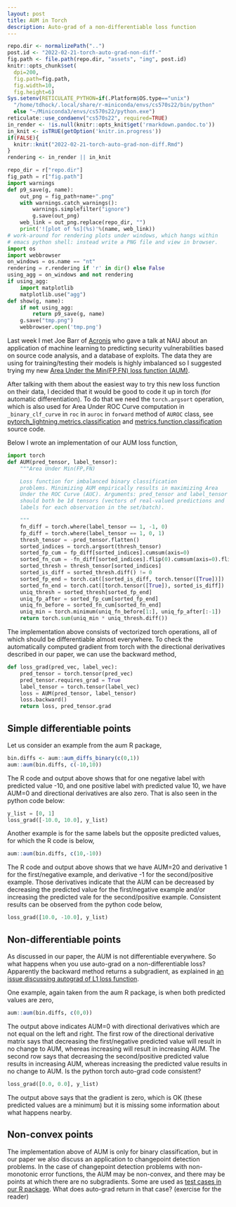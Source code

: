 ```yaml
---
layout: post
title: AUM in Torch
description: Auto-grad of a non-differentiable loss function
---
```


```r
repo.dir <- normalizePath("..")
post.id <- "2022-02-21-torch-auto-grad-non-diff-"
fig.path <- file.path(repo.dir, "assets", "img", post.id)
knitr::opts_chunk$set(
  dpi=200,
  fig.path=fig.path,
  fig.width=10,
  fig.height=6)
Sys.setenv(RETICULATE_PYTHON=if(.Platform$OS.type=="unix")
  "/home/tdhock/.local/share/r-miniconda/envs/cs570s22/bin/python"
  else "~/Miniconda3/envs/cs570s22/python.exe")
reticulate::use_condaenv("cs570s22", required=TRUE)
in_render <- !is.null(knitr::opts_knit$get('rmarkdown.pandoc.to'))
in_knit <- isTRUE(getOption('knitr.in.progress'))
if(FALSE){
  knitr::knit("2022-02-21-torch-auto-grad-non-diff.Rmd")
}
rendering <- in_render || in_knit
```

```python
repo_dir = r["repo.dir"]
fig_path = r["fig.path"]
import warnings
def p9_save(g, name):
    out_png = fig_path+name+".png"
    with warnings.catch_warnings():
        warnings.simplefilter("ignore")
        g.save(out_png)
    web_link = out_png.replace(repo_dir, "")
    print('![plot of %s](%s)'%(name, web_link))
# work-around for rendering plots under windows, which hangs within
# emacs python shell: instead write a PNG file and view in browser.
import os
import webbrowser
on_windows = os.name == "nt"
rendering = r.rendering if 'r' in dir() else False
using_agg = on_windows and not rendering
if using_agg:
    import matplotlib
    matplotlib.use("agg")
def show(g, name):
    if not using_agg:
        return p9_save(g, name)
    g.save("tmp.png")
    webbrowser.open('tmp.png')
```

Last week I met Joe Barr of [Acronis](https://acronisscs.com/) who
gave a talk at NAU about an application of machine learning to
predicting security vulnerabilities based on source code analysis, and
a database of exploits. The data they are using for training/testing
their models is highly imbalanced so I suggested trying my new [Area
Under the Min(FP,FN) loss function (AUM)](https://arxiv.org/abs/2107.01285).

After talking with them about the easiest way to try this new loss
function on their data, I decided that it would be good to code it up
in torch (for automatic differentiation). To do that we need the
`torch.argsort` operation, which is also used for Area Under ROC Curve
computation in `_binary_clf_curve` in `roc` in `auroc` in `forward`
method of `AUROC` class, see
[pytorch_lightning.metrics.classification](https://github.com/PyTorchLightning/PyTorch-Lightning/blob/0.8.5/pytorch_lightning/metrics/classification.py)
and
[metrics.function.classification](https://github.com/PyTorchLightning/pytorch-lightning/blob/92d6abcbb9e73645fff0bba2914f7a7e0e748a91/pytorch_lightning/metrics/functional/classification.py)
source code.

Below I wrote an implementation of our AUM loss function, 

```python
import torch
def AUM(pred_tensor, label_tensor):
    """Area Under Min(FP,FN)

    Loss function for imbalanced binary classification
    problems. Minimizing AUM empirically results in maximizing Area
    Under the ROC Curve (AUC). Arguments: pred_tensor and label_tensor
    should both be 1d tensors (vectors of real-valued predictions and
    labels for each observation in the set/batch).

    """
    fn_diff = torch.where(label_tensor == 1, -1, 0)
    fp_diff = torch.where(label_tensor == 1, 0, 1)
    thresh_tensor = -pred_tensor.flatten()
    sorted_indices = torch.argsort(thresh_tensor)
    sorted_fp_cum = fp_diff[sorted_indices].cumsum(axis=0)
    sorted_fn_cum = -fn_diff[sorted_indices].flip(0).cumsum(axis=0).flip(0)
    sorted_thresh = thresh_tensor[sorted_indices]
    sorted_is_diff = sorted_thresh.diff() != 0
    sorted_fp_end = torch.cat([sorted_is_diff, torch.tensor([True])])
    sorted_fn_end = torch.cat([torch.tensor([True]), sorted_is_diff])
    uniq_thresh = sorted_thresh[sorted_fp_end]
    uniq_fp_after = sorted_fp_cum[sorted_fp_end]
    uniq_fn_before = sorted_fn_cum[sorted_fn_end]
    uniq_min = torch.minimum(uniq_fn_before[1:], uniq_fp_after[:-1])
    return torch.sum(uniq_min * uniq_thresh.diff())
```

The implementation above consists of vectorized torch operations, all
of which should be differentiable almost everywhere. To check the
automatically computed gradient from torch with the directional
derivatives described in our paper, we can use the backward method,

```python
def loss_grad(pred_vec, label_vec):
    pred_tensor = torch.tensor(pred_vec)
    pred_tensor.requires_grad = True
    label_tensor = torch.tensor(label_vec)
    loss = AUM(pred_tensor, label_tensor)
    loss.backward()
    return loss, pred_tensor.grad
```

## Simple differentiable points

Let us consider an example from the aum R package,

```r
bin.diffs <- aum::aum_diffs_binary(c(0,1))
aum::aum(bin.diffs, c(-10,10))
```

The R code and output above shows that for one negative label with
predicted value -10, and one positive label with predicted value 10,
we have AUM=0 and directional derivatives are also zero. That is also
seen in the python code below:

```python
y_list = [0, 1]
loss_grad([-10.0, 10.0], y_list)
```

Another example is for the same labels but the opposite predicted
values, for which the R code is below,

```r
aum::aum(bin.diffs, c(10,-10))
```

The R code and output above shows that we have AUM=20 and derivative 1
for the first/negative example, and derivative -1 for the
second/positive example. Those derivatives indicate that the AUM can
be decreased by decreasing the predicted value for the first/negative
example and/or increasing the predicted vale for the second/positive
example. Consistent results can be observed from the python code
below,

```python
loss_grad([10.0, -10.0], y_list)
```

## Non-differentiable points

As discussed in our paper, the AUM is not differentiable everywhere.
So what happens when you use auto-grad on a non-differentiable loss?
Apparently the backward method returns a subgradient, as explained in
[an issue discussing autograd of L1 loss
function](https://github.com/pytorch/pytorch/issues/7172).

One example, again taken from the aum R package, is when both
predicted values are zero,

```r
aum::aum(bin.diffs, c(0,0))
```

The output above indicates AUM=0 with directional derivatives which
are not equal on the left and right. The first row of the directional
derivative matrix says that decreasing the first/negative predicted
value will result in no change to AUM, whereas increasing will result
in increasing AUM. The second row says that decreasing the
second/positive predicted value results in increasing AUM, whereas
increasing the predicted value results in no change to AUM. Is the
python torch auto-grad code consistent?

```python
loss_grad([0.0, 0.0], y_list)
```

The output above says that the gradient is zero, which is OK (these
predicted values are a minimum) but it is missing some information
about what happens nearby.

## Non-convex points

The implementation above of AUM is only for binary classification, but
in our paper we also discuss an application to changepoint detection
problems. In the case of changepoint detection problems with
non-monotonic error functions, the AUM may be non-convex, and there
may be points at which there are no subgradients. Some are used as
[test cases in our R package](https://github.com/tdhock/aum/blob/main/tests/testthat/test-CRAN.R).
What does auto-grad return in that case? (exercise for the reader)


